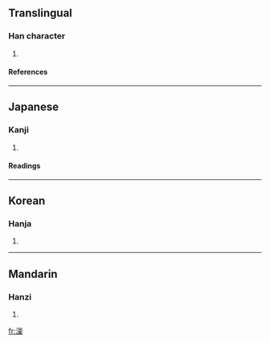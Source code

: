 ==Translingual==
===Han character===
{{Han char|rn=85|rad=水|as=13|sn=16|four=|canj=水卜田木 (EYWD)}}
# {{defn|Han|sort=水13}}
====References====
{{Han ref|kx=0652.380|dkj=18377|dj=1062.270|hdz=31763.040|uh=6F9F|ud=28575}}

----
==Japanese==
===Kanji===
{{ja-kanji|grade=|rs=水13}}
# {{defn|Japanese}} 
====Readings====
{{ja-readings|on=[[りん]] (rin)|kun=[[さむい]] (samui)}}

----
==Korean==
===Hanja===
{{ko-hanja|hangeul=름>늠|eumhun=|rv=reum>neum|mr=rŭm>nŭm|y=lum>num}}
# {{defn|Korean}}

----
==Mandarin==
===Hanzi===
{{cmn-hanzi|pin=[[lǐn]] ([[lin3]])|wg=lin<sup>3</sup>}}
# {{defn|Mandarin}}

[[fr:澟]]